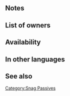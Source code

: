 {{SkillPage Tabs}}{{Passive
|type=B
|exclusive=0
|1name=Spd/Res Snag 1
|1tagid=SID_速さ魔防の干渉1
|1promotionRarity=4
|1promotionTier=1
|alt1name=Spd Res Snag 1
|1effect=If a movement Assist skill (like Reposition, Shove, Pivot, etc.) is used by unit or targets unit, inflicts Spd/Res-2 on nearest foes within 4 spaces of both unit and target through their next actions.
|1required=-
|1cost=60
|2name=Spd/Res Snag 2
|2tagid=SID_速さ魔防の干渉2
|2promotionRarity=5
|2promotionTier=1
|alt2name=Spd Res Snag 2
|2effect=If a movement Assist skill (like Reposition, Shove, Pivot, etc.) is used by unit or targets unit, inflicts Spd/Res-4 on nearest foes within 4 spaces of both unit and target through their next actions.
|2cost=120
|3name=Spd/Res Snag 3
|3tagid=SID_速さ魔防の干渉3
|alt3name=Spd Res Snag 3
|3effect=If a movement Assist skill (like Reposition, Shove, Pivot, etc.) is used by unit or targets unit, inflicts Spd/Res-6 on nearest foes within 4 spaces of both unit and target through their next actions.
|3cost=240
|canUseWeapon={{WeaponList|exclude=Staff}}
|canUseMove={{MoveList|Cavalry,Flying}}
|properties=random_owner,random_inherit_base
}}
==Notes==
{{Penalties}}
==List of owners==
{{Skill Hero List}}
==Availability==
{{PassiveFocusList}}
{{PassiveDistributionList}}
{{PassiveCombatManualList}}
==In other languages==
{{OtherLanguages
|english=Spd/Res Snag
|japanese=速さ魔防の干渉
|german=Ges./Res.-Falle
|spanishEU=Turbar Vel/Res
|spanishLA=Turbar Vel./Res.
|french=Accroc Vit/Rés
|italian=Intoppo Vel/Res
|chineseTW=速度魔防干涉
|portuguese=Óbice Vel./Res.
}}
==See also==
{{See also skills|cond=Description LIKE '%If a movement Assist skill%inflicts%/%-%'|columns=3}}
{{Passives Navbox|B}}
[[Category:Snag Passives]]
